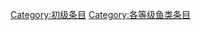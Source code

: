 {{catmore1|[[WikiProject:魚類|WikiProject:魚類]]}}
{{Articles by Quality|topic=鱼类|project=鱼类|format=toc}}
{{emptycat}}

[[Category:初级条目|Category:初级条目]]
[[Category:各等级鱼类条目|Category:各等级鱼类条目]]